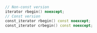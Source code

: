 ```cpp
// Non-const version
iterator rbegin() noexcept;
// Const version
const_iterator rbegin() const noexcept;
const_iterator crbegin() const noexcept;
```
